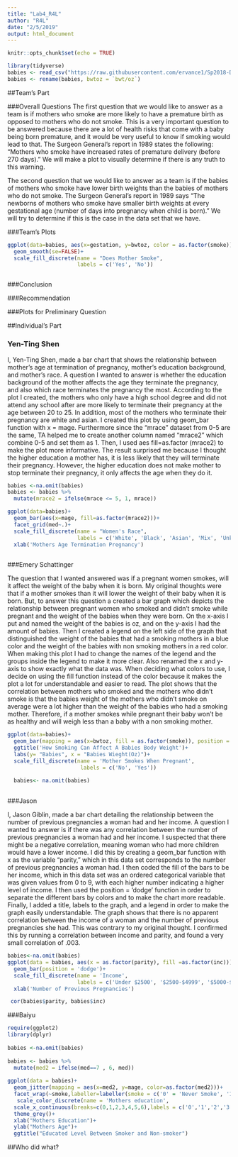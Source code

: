 ```yaml
---
title: "Lab4_R4L"
author: "R4L"
date: "2/5/2019"
output: html_document
---
```


```r
knitr::opts_chunk$set(echo = TRUE)
```


```r
library(tidyverse)
babies <- read_csv("https://raw.githubusercontent.com/ervance1/Sp2018-Data-Science-repo/master/babies2a.dat")
babies <- rename(babies, bwtoz = `bwt/oz`)
```

##Team's Part

###Overall Questions
The first question that we would like to answer as a team is if mothers who smoke are more likely to have a premature birth as opposed to mothers who do not smoke. This is a very important question to be answered because there are a lot of health risks that come with a baby being born premature, and it would be very useful to know if smoking would lead to that. The Surgeon General’s report in 1989 states the following: “Mothers who smoke have increased rates of premature delivery (before 270 days).” We will make a plot to visually determine if there is any truth to this warning. 

The second question that we would like to answer as a team is if the babies of mothers who smoke have lower birth weights than the babies of mothers who do not smoke. The Surgeon General’s report in 1989 says “The newborns of mothers who smoke have smaller birth weights at every gestational age (number of days into pregnancy when child is born).” We will try to determine if this is the case in the data set that we have. 

###Team's Plots
```r
ggplot(data=babies, aes(x=gestation, y=bwtoz, color = as.factor(smoke)))+
  geom_smooth(se=FALSE)+
  scale_fill_discrete(name = "Does Mother Smoke",
                      labels = c('Yes', 'No'))



```
###Conclusion

###Recommendation

###Plots for Preliminary Question

##Individual's Part

### Yen-Ting Shen
I, Yen-Ting Shen, made a bar chart that shows the relationship between mother's age at termination of pregnancy, mother’s education background, and mother’s race. A question I wanted to answer is whether the education background of the mother affects the age they terminate the pregnancy, and also which race terminates the pregnancy the most. According to the plot I created,  the mothers who only have a high school degree and did not attend any school after are more likely to terminate their pregnancy at the age between 20 to 25. In addition, most of the mothers who terminate their pregnancy are white and asian. I created this plot by using geom_bar function with x = mage. Furthermore since the “mrace” dataset from 0-5 are the same, TA helped me to create another column named “mrace2” which combine 0-5 and set them as 1. Then, I used aes fill=as.factor (mrace2) to make the plot more informative. The result surprised me because I thought the higher education a mother has, it is less likely that they will terminate their pregnancy. However, the higher education does not make mother to stop terminate their pregnancy, it only affects the age when they do it. 

```r
babies <-na.omit(babies)
babies <- babies %>%
  mutate(mrace2 = ifelse(mrace <= 5, 1, mrace))

ggplot(data=babies)+
  geom_bar(aes(x=mage, fill=as.factor(mrace2)))+
  facet_grid(med~.)+
  scale_fill_discrete(name = "Women's Race",
                      labels = c('White', 'Black', 'Asian', 'Mix', 'Unknown'))+
  xlab('Mothers Age Termination Pregnancy')
  
```

###Emery Schattinger

The question that I wanted answered was if a pregnant women smokes, will it affect the weight of the baby when it is born. My original thoughts were that if a mother smokes than it will lower the weight of their baby when it is born. But, to answer this question a created a bar graph which depicts the relationship between pregnant women who smoked and didn't smoke while pregnant and the weight of the babies when they were born. On the x-axis I put and named the weight of the babies is oz, and on the y-axis I had the amount of babies. Then I created a legend on the left side of the graph that distinguished the weight of the babies that had a smoking mothers in a blue color and the weight of the babies with non smoking mothers in a red color. When making this plot I had to change the names of the legend and the groups inside the legend to make it more clear. Also renamed the x and y-axis to show exactly what the data was. When deciding what colors to use, I decide on using the fill function instead of the color because it makes the plot a lot for understandable and easier to read. The plot shows that the correlation between mothers who smoked and the mothers who didn't smoke is that the babies weight of the mothers who didn't smoke on average were a lot higher than the weight of the babies who had a smoking mother. Therefore, if a mother smokes while pregnant their baby won't be as healthy and will weigh less than a baby with a non smoking mother. 

```r
ggplot(data=babies)+
  geom_bar(mapping = aes(x=bwtoz, fill = as.factor(smoke)), position = "dodge")+
  ggtitle('How Smoking Can Affect A Babies Body Weight')+
  labs(y= "Babies", x = "Babies Wieght(Oz)")+
  scale_fill_discrete(name = 'Mother Smokes When Pregnant',
                       labels = c('No', 'Yes'))
                       
  babies<- na.omit(babies)                  
                       
```


###Jason 

I, Jason Giblin, made a bar chart detailing the relationship between the number of previous pregnancies a woman had and her income. A question I wanted to answer is if there was any correlation between the number of previous pregnancies a woman had and her income. I suspected that there might be a negative correlation, meaning woman who had more children would have a lower income. I did this by creating a geom_bar function with x as the variable “parity,” which in this data set corresponds to the number of previous pregnancies  a woman had. I then coded the fill of the bars to be her income, which in this data set was an ordered categorical variable that was given values from 0 to 9, with each higher number indicating a higher level of income. I then used the position = ‘dodge’ function in order to separate the different bars by colors and to make the chart more readable. Finally, I added a title, labels to the graph, and a legend in order to make the graph easily understandable. The graph shows that there is no apparent correlation between the income of a woman and the number of previous pregnancies she had. This was contrary to my original thought. I confirmed this by running a correlation between income and parity, and found a very small correlation of .003.

```r
babies<-na.omit(babies)
ggplot(data = babies, aes(x = as.factor(parity), fill =as.factor(inc)))+
  geom_bar(position = 'dodge')+
  scale_fill_discrete(name = 'Income',
                      labels = c('Under $2500', '$2500-$4999', '$5000-$9999', '$10000-$19999', '$20000-$29999', '$30000-$49999', '$50000-$74999', '$75000-$99999', '$100000-$149999', '$150000+'))+
  xlab('Number of Previous Pregnancies')

 cor(babies$parity, babies$inc)
```


###Baiyu 
```r
require(ggplot2) 
library(dplyr) 
 
babies <-na.omit(babies) 
 
babies <- babies %>% 
  mutate(med2 = ifelse(med==7 , 6, med)) 
 
ggplot(data = babies)+ 
  geom_jitter(mapping = aes(x=med2, y=mage, color=as.factor(med2)))+ 
  facet_wrap(~smoke,labeller=labeller(smoke = c('0' = 'Never Smoke', '1' = 'Smoke Now')))+ 
   scale_color_discrete(name = 'Mothers education',                                     labels = c('0 = less than 8th grade', '1 = 8th to 12th grade. did not graduate high school', '2 = high school graduate, no other schooling', '3 = high school graduate + trade school', '4 = high school graduate + some college', '5 = college graduate', '6 = trade school but unclear if graduated from high school'))+ 
  scale_x_continuous(breaks=c(0,1,2,3,4,5,6),labels = c('0','1','2','3','4','5','6'))+ 
  theme_grey()+ 
  xlab("Mothers Education")+ 
  ylab("Mothers Age")+ 
  ggtitle("Educated Level Between Smoker and Non-smoker") 
``` 

##Who did what?